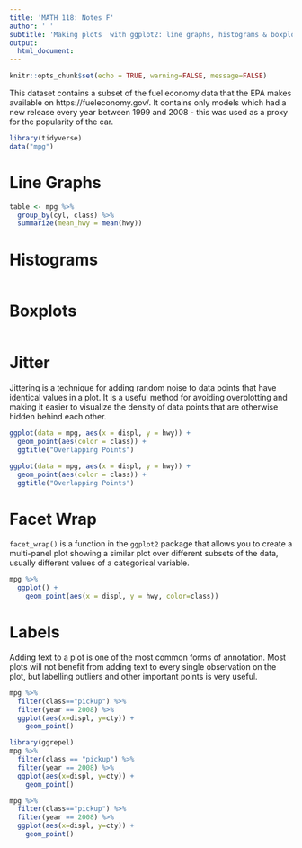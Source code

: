 ```yaml
---
title: 'MATH 118: Notes F'
author: ' '
subtitle: 'Making plots  with ggplot2: line graphs, histograms & boxplots'
output:
  html_document:
---
```


```r
knitr::opts_chunk$set(echo = TRUE, warning=FALSE, message=FALSE)
```


This dataset contains a subset of the fuel economy data that the EPA makes available on https://fueleconomy.gov/. It contains only models which had a new release every year between 1999 and 2008 - this was used as a proxy for the popularity of the car.

```r
library(tidyverse)
data("mpg")
```

# Line Graphs

```r
table <- mpg %>% 
  group_by(cyl, class) %>% 
  summarize(mean_hwy = mean(hwy)) 

```


# Histograms

```r

```

\clearpage
# Boxplots

```r

```

\clearpage
# Jitter

Jittering is a technique for adding random noise to data points that have identical values in a plot. It is a useful method for avoiding overplotting and making it easier to visualize the density of data points that are otherwise hidden behind each other.

```r
ggplot(data = mpg, aes(x = displ, y = hwy)) + 
  geom_point(aes(color = class)) +
  ggtitle("Overlapping Points")

ggplot(data = mpg, aes(x = displ, y = hwy)) + 
  geom_point(aes(color = class)) +
  ggtitle("Overlapping Points")
```

\clearpage
# Facet Wrap

`facet_wrap()` is a function in the `ggplot2` package that allows you to create a multi-panel plot showing a similar plot over different subsets of the data, usually different values of a categorical variable. 

```r
mpg %>% 
  ggplot() + 
    geom_point(aes(x = displ, y = hwy, color=class)) 
```

\clearpage
# Labels

Adding text to a plot is one of the most common forms of annotation. Most plots will not benefit from adding text to every single observation on the plot, but labelling outliers and other important points is very useful. 

```r
mpg %>% 
  filter(class=="pickup") %>% 
  filter(year == 2008) %>% 
  ggplot(aes(x=displ, y=cty)) +
    geom_point() 
```

```r
library(ggrepel)
mpg %>% 
  filter(class == "pickup") %>% 
  filter(year == 2008) %>% 
  ggplot(aes(x=displ, y=cty)) +
    geom_point() 
```

```r
mpg %>% 
  filter(class=="pickup") %>% 
  filter(year == 2008) %>% 
  ggplot(aes(x=displ, y=cty)) +
    geom_point()
```


